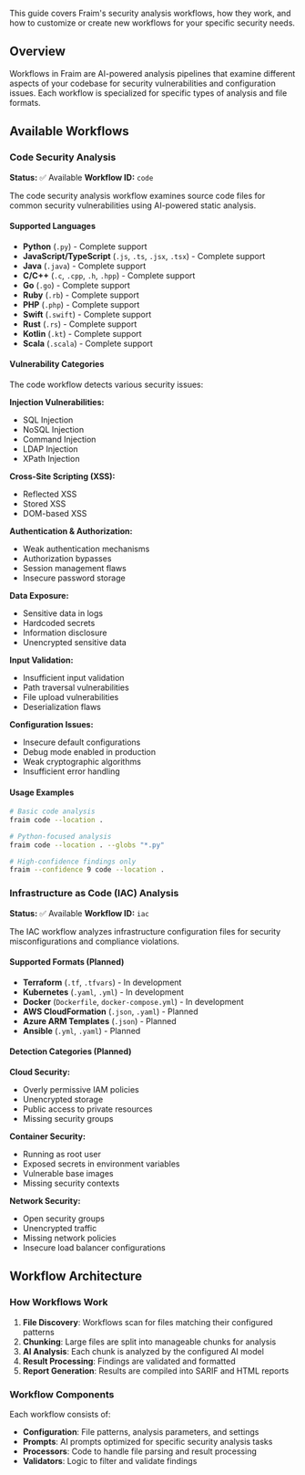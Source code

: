 This guide covers Fraim's security analysis workflows, how they work, and how to customize or create new workflows for your specific security needs.

## Overview

Workflows in Fraim are AI-powered analysis pipelines that examine different aspects of your codebase for security vulnerabilities and configuration issues. Each workflow is specialized for specific types of analysis and file formats.

## Available Workflows

### Code Security Analysis

**Status:** ✅ Available
**Workflow ID:** `code`

The code security analysis workflow examines source code files for common security vulnerabilities using AI-powered static analysis.

#### Supported Languages

- **Python** (`.py`) - Complete support
- **JavaScript/TypeScript** (`.js`, `.ts`, `.jsx`, `.tsx`) - Complete support
- **Java** (`.java`) - Complete support
- **C/C++** (`.c`, `.cpp`, `.h`, `.hpp`) - Complete support
- **Go** (`.go`) - Complete support
- **Ruby** (`.rb`) - Complete support
- **PHP** (`.php`) - Complete support
- **Swift** (`.swift`) - Complete support
- **Rust** (`.rs`) - Complete support
- **Kotlin** (`.kt`) - Complete support
- **Scala** (`.scala`) - Complete support

#### Vulnerability Categories

The code workflow detects various security issues:

**Injection Vulnerabilities:**
- SQL Injection
- NoSQL Injection
- Command Injection
- LDAP Injection
- XPath Injection

**Cross-Site Scripting (XSS):**
- Reflected XSS
- Stored XSS
- DOM-based XSS

**Authentication & Authorization:**
- Weak authentication mechanisms
- Authorization bypasses
- Session management flaws
- Insecure password storage

**Data Exposure:**
- Sensitive data in logs
- Hardcoded secrets
- Information disclosure
- Unencrypted sensitive data

**Input Validation:**
- Insufficient input validation
- Path traversal vulnerabilities
- File upload vulnerabilities
- Deserialization flaws

**Configuration Issues:**
- Insecure default configurations
- Debug mode enabled in production
- Weak cryptographic algorithms
- Insufficient error handling

#### Usage Examples

```bash
# Basic code analysis
fraim code --location .

# Python-focused analysis
fraim code --location . --globs "*.py"

# High-confidence findings only
fraim --confidence 9 code --location .
```

### Infrastructure as Code (IAC) Analysis

**Status:** ✅ Available
**Workflow ID:** `iac`

The IAC workflow analyzes infrastructure configuration files for security misconfigurations and compliance violations.

#### Supported Formats (Planned)

- **Terraform** (`.tf`, `.tfvars`) - In development
- **Kubernetes** (`.yaml`, `.yml`) - In development
- **Docker** (`Dockerfile`, `docker-compose.yml`) - In development
- **AWS CloudFormation** (`.json`, `.yaml`) - Planned
- **Azure ARM Templates** (`.json`) - Planned
- **Ansible** (`.yml`, `.yaml`) - Planned

#### Detection Categories (Planned)

**Cloud Security:**
- Overly permissive IAM policies
- Unencrypted storage
- Public access to private resources
- Missing security groups

**Container Security:**
- Running as root user
- Exposed secrets in environment variables
- Vulnerable base images
- Missing security contexts

**Network Security:**
- Open security groups
- Unencrypted traffic
- Missing network policies
- Insecure load balancer configurations

## Workflow Architecture

### How Workflows Work

1. **File Discovery**: Workflows scan for files matching their configured patterns
2. **Chunking**: Large files are split into manageable chunks for analysis
3. **AI Analysis**: Each chunk is analyzed by the configured AI model
4. **Result Processing**: Findings are validated and formatted
5. **Report Generation**: Results are compiled into SARIF and HTML reports

### Workflow Components

Each workflow consists of:

- **Configuration**: File patterns, analysis parameters, and settings
- **Prompts**: AI prompts optimized for specific security analysis tasks
- **Processors**: Code to handle file parsing and result processing
- **Validators**: Logic to filter and validate findings
